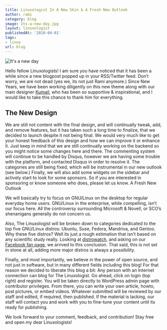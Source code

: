 ```yaml
---
title: Linuxologist In A New Skin & A Fresh New Outlook
author: rami
category: blog
image: Its-a-new-day.jpg
layout: linuxologist
publishedAt: '2010-04-01'
tags:
- linux
url: blog
---
```


![It's a new day](/assets/images/content/blog/Its-a-new-day.jpg)

Hello fellow Linuxologists! I am sure you have noticed that it has been a while since a new blogpost popped up in your RSS/Twitter feed. Don’t worry, we are not dead (yes we, its not just Rami anymore.) Since New Years, we have been working diligently on this new theme along with our main designer [Kumail](http://kumailht.com), who has been so supportive & inspirational, and I would like to take this chance to thank him for everything.

## The New Design

We are still not content with the final design, and will continually tweak, add, and remove features, but it has taken such a long time to finalize, that we decided to launch despite it not being final. We would very much like to get your honest feedback of this design and how we can improve it or enhance it. Just keep in mind that we are still continually working on the backend so you might notice some changes here and there. The commenting system will continue to be handled by Disqus, however we are having some trouble with the platform, and contacted Disqus in order to resolve it. The categories are still being fixed, which will be instrumental in our new outlook (see below.) Finally, we will also add some widgets on the sidebar and actively start to look for some sponsors. So if you are interested in sponsoring or know someone who does, please let us know.
A Fresh New Outlook

We will basically try to focus on GNU/Linux on the desktop for regular everyday home users. GNU/Linux in the enterprise, while compelling, isn’t our focus here. All the controversy surrounding Microsoft & Novell, or SCO’s shenanigans generally do not concern us.

Also, The Linuxologist will be broken down to categories dedicated to the top five GNU/Linux distros: Ubuntu, Suse, Fedora, Mandriva, and Gentoo. Why these five distros? Well its just a rough estimation that isn’t based on any scientific study really. Looking at [distrowatch](http:distrowatch.com), and asking on our [Facebook fan page](http://facebook.com/linuxologist), we arrived to this conclusion. That said, this is not set in stone at all, adding more major distros is always a possibility.

Finally, and most importantly, we believe in the power of open source, and not just in software, but in many different fields including this blog! For that reason we decided to liberate this blog a bit: Any person with an Internet connection can blog for The Linuxologist. Go ahead, click on login (top right) and register. You will be taken directly to WordPress admin page with contributor privileges. From there, you can write your own article, howto, post pictures, or embed videos. Whatever submitted will be reviewed by our staff and edited, if required, then published. If the material is lacking, our staff will contact you and work with you to fine-tune your content until its ready for publishing.

We look forward to your comment, feedback, and contribution! Stay free and open my dear Linuxologists!

